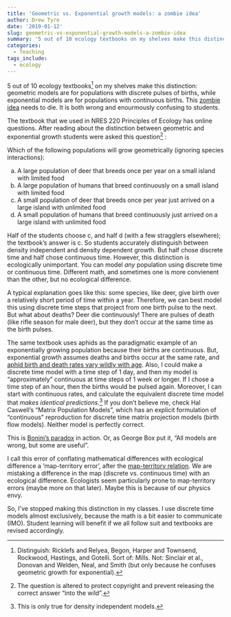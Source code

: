 ```yaml
---
title: 'Geometric vs. Exponential growth models: a zombie idea'
author: Drew Tyre
date: '2019-01-12'
slug: geometric-vs-exponential-growth-models-a-zombie-idea
summary: '5 out of 10 ecology textbooks on my shelves make this distinction: geometric models are for populations with discrete pulses of births, while exponential models are for populations with continuous births. This zombie idea needs to die. It is both wrong and enourmously confusing to students.'
categories:
  - Teaching
tags_include:
  - ecology
---
```


5 out of 10 ecology textbooks[^1] on my shelves make this distinction: geometric models are for populations with discrete pulses of births, while exponential models are for populations with continuous births. This [zombie idea](https://dynamicecology.wordpress.com/2011/06/17/zombie-ideas-in-ecology/) needs to die. It is both wrong and enourmously confusing to students. 

The textbook that we used in NRES 220 Principles of Ecology has online questions. After reading about the distinction between geometric and exponential growth students were asked this question[^2] :

Which of the following populations will grow geometrically (ignoring species interactions):

a) A large population of deer that breeds once per year on a small island with limited food
b) A large population of humans that breed continuously on a small island with limited food
c) A small population of deer that breeds once per year just arrived on a large island with unlimited food
d) A small population of humans that breed continuously just arrived on a large island with unlimited food

Half of the students choose c, and half d (with a few stragglers elsewhere); the textbook's answer is c. So students accurately distinguish between density independent and density dependent growth. But half chose discrete time and half chose continuous time. However, this distinction is ecologically unimportant. You can model *any* population using discrete time or continuous time. Different math, and sometimes one is more convienent than the other, but no ecological difference. 

A typical explanation goes like this: some species, like deer, give birth over a relatively short period of time within a year. Therefore, we can best model this using discrete time steps that project from one birth pulse to the next. But what about deaths? Deer die continuously! There are pulses of death (like rifle season for male deer), but they don't occur at the same time as the birth pulses.   

The same textbook uses aphids as the paradigmatic example of an exponentially growing population because their births are continuous. But, exponential growth assumes deaths and births occur at the same rate, and [aphid birth and death rates vary wildly with age](http://digitalcommons.unl.edu/bioscifacpub/94/). Also, I could make a discrete time model with a time step of 1 day, and then my model is "approximately" continuous at time steps of 1 week or longer. If I chose a time step of an hour, then the births would be pulsed again. Moreover, I can start with continuous rates, and calculate the equivalent discrete time model that *makes identical predictions*.[^3] If you don't believe me, check Hal Caswell's "Matrix Population Models", which has an explicit formulation of "continuous" reproduction for discrete time matrix projection models (birth flow models). Neither model is perfectly correct.

This is [Bonini's paradox](https://en.wikipedia.org/wiki/Bonini's_paradox) in action. Or, as George Box put it, "All models are wrong, but some are useful".

I call this error of conflating mathematical differences with ecological difference a 'map-territory error', after the [map-territory relation](https://en.wikipedia.org/wiki/Map%E2%80%93territory_relation). We are mistaking a difference in the map (discrete vs. continuous time) with an ecological difference. Ecologists seem particularly prone to map-territory errors (maybe more on that later). Maybe this is because of our physics envy.

So, I've stopped making this distinction in my classes. I use discrete time models almost exclusively, because the math is a bit easier to communicate (IMO). Student learning will benefit if we all follow suit and textbooks are revised accordingly.

[^1]: Distinguish: Ricklefs and Relyea, Begon, Harper and Townsend, Rockwood, Hastings, and Gotelli. Sort of: Mills. Not: Sinclair et al., Donovan and Welden, Neal, and Smith (but only because he confuses geometric growth for exponential).

[^2]: The question is altered to protect copyright and prevent releasing the correct answer "into the wild".

[^3]: This is only true for density independent models. 